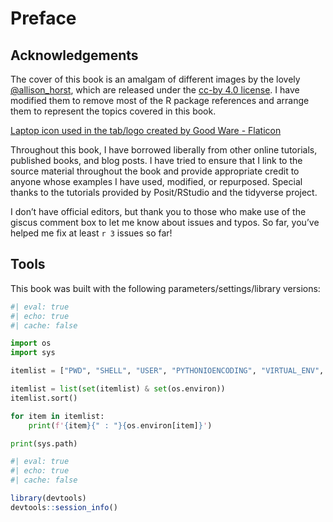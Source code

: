 # Preface {.unnumbered}

## Acknowledgements

The cover of this book is an amalgam of different images by the lovely [\@allison_horst](https://github.com/allisonhorst), which are released under the [cc-by 4.0 license](https://github.com/allisonhorst/stats-illustrations/blob/main/license). I have modified them to remove most of the R package references and arrange them to represent the topics covered in this book.

<a href="https://www.flaticon.com/free-icons/laptop">Laptop icon used in the tab/logo created by Good Ware - Flaticon</a>

Throughout this book, I have borrowed liberally from other online tutorials, published books, and blog posts. I have tried to ensure that I link to the source material throughout the book and provide appropriate credit to anyone whose examples I have used, modified, or repurposed. Special thanks to the tutorials provided by Posit/RStudio and the tidyverse project.


I don't have official editors, but thank you to those who make use of the giscus comment box to let me know about issues and typos. So far, you've helped me fix at least `r 3` issues so far!



::: {.callout-note collapse=true}
## Tools 

This book was built with the following parameters/settings/library versions:

```python
#| eval: true
#| echo: true
#| cache: false

import os
import sys

itemlist = ["PWD", "SHELL", "USER", "PYTHONIOENCODING", "VIRTUAL_ENV", "RETICULATE_MINICONDA_PYTHON_ENVPATH", "RETICULATE_PYTHON_FALLBACK", "R_HOME", "R_PLATFORM", "LD_LIBRARY_PATH", "R_LIBS_USER", "R_LIBS_SITE","RENV_PROJECT", "RSTUDIO_PANDOC", "RMARKDOWN_MATHJAX_PATH", "R_SESSION_INITIALIZED", "PYTHONPATH"]

itemlist = list(set(itemlist) & set(os.environ))
itemlist.sort()

for item in itemlist:
    print(f'{item}{" : "}{os.environ[item]}')

print(sys.path)
```


```R
#| eval: true
#| echo: true
#| cache: false

library(devtools)
devtools::session_info()
```

:::